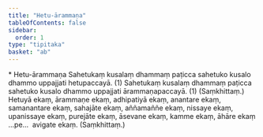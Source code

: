 ```yaml
---
title: "Hetu-ārammaṇa"
tableOfContents: false
sidebar:
  order: 1
type: "tipitaka"
basket: "ab"
---
```



<DynamicBreadcrumb />

<Paragraph type="center">
* Hetu-ārammaṇa
</Paragraph>

<Division number="1">

<Paragraph number="1243">
Sahetukaṃ kusalaṃ dhammaṃ paṭicca sahetuko kusalo dhammo uppajjati hetupaccayā. (1)
</Paragraph>

<Paragraph number="1244">
Sahetukaṃ kusalaṃ dhammaṃ paṭicca sahetuko kusalo dhammo uppajjati ārammaṇapaccayā. (1) (Saṃkhittaṃ.)
</Paragraph>

</Division>
<Division number="2">

<Paragraph number="1245">
Hetuyā ekaṃ, ārammaṇe ekaṃ, adhipatiyā ekaṃ, anantare ekaṃ, samanantare ekaṃ, sahajāte ekaṃ, aññamaññe ekaṃ, nissaye ekaṃ, upanissaye ekaṃ, purejāte ekaṃ, āsevane ekaṃ, kamme ekaṃ, āhāre ekaṃ …pe…  avigate ekaṃ. (Saṃkhittaṃ.)
</Paragraph>
</Division>